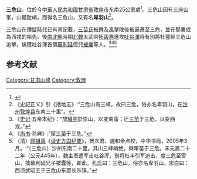 '''三危山'''，位於今[[中華人民共和國|中華人民共和國]][[甘肃省|甘肃省]][[敦煌市|敦煌市]]东南25公里處<REF>
{{Cite web |url=http://www.sldhly.com/scenic/scenic/2ce480854739b35d01473ddb75eb0080 |title=敦煌旅遊網 三危山 |accessdate=2020-09-14 |archive-date=2019-01-17 |archive-url=https://web.archive.org/web/20190117185327/http://sldhly.com/scenic/scenic/2ce480854739b35d01473ddb75eb0080 |dead-url=no }}
</REF>。三危山因有三座山峯，山體陡峭，而得名三危山，又有名'''卑羽山'''<ref>《史記正义》引《括地志》:“三危山有三峰，故曰三危，俗亦名卑羽山，在[[沙州|沙州]][[敦煌县|敦煌县]]东南三十里”。</ref>。

三危山在[[傳疑時代|傳疑時代]]已有其記載，[[三苗氏|三苗氏]]被[[舜|舜]]及[[禹|禹]]擊敗後被逼遷至三危，並在那裏成為西戎的祖先。後[[南北朝|南北朝]]時期[[北魏|北魏]]太武帝[[拓跋燾|拓跋燾]]進攻[[吐谷渾|吐谷渾]]時有別將杜豐經三危山追擊，擒獲吐谷渾首領[[慕利延|慕利延]]侄兒[[被囊|被囊]]等人。<ref>《[[史记|史记]]·五帝本纪》：“放[[驩兜|驩兜]]於崇山，以变南蛮；迁[[三苗|三苗]]于三危，以变西戎。”</ref><ref>《[[尚书|尚书]]·尧典》:“窜[[三苗|三苗]]于三危。”</ref><ref>（清）[[顾祖禹|顾祖禹]]《[[读史方舆纪要|读史方舆纪要]]》，贺次君、施和金点校，中华书局，2005年3月。:“（三危山）沙州东南二十里。其山三峰峭绝。舜窜苗于三危。宋元嘉二十二年（公元445年），魏主焘遣军击吐谷浑。别将杜丰引军追击，度三危至雪山，擒慕利延兄子被囊等，即此。孔氏曰：三危山，俗亦名卑羽山。宋白曰：西凉武昭王于三危山东置长乐镇。”</ref>

== 参考文献 ==
{{Reflist}}

[[Category:甘肃山峰|Category:甘肃山峰]]
[[Category:敦煌|Category:敦煌]]